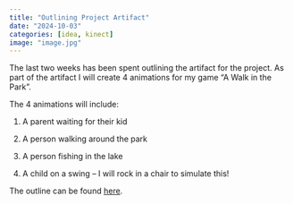 ```yaml
---
title: "Outlining Project Artifact"
date: "2024-10-03"
categories: [idea, kinect]
image: "image.jpg"
---
```


The last two weeks has been spent outlining the artifact for the project. As part of the artifact I will create 4 animations for my game “A Walk in the Park”.

The 4 animations will include: 

1.  A parent waiting for their kid 

```{=html}
<!-- -->
```
2.  A person walking around the park 

```{=html}
<!-- -->
```
3.  A person fishing in the lake 

```{=html}
<!-- -->
```
4.  A child on a swing – I will rock in a chair to simulate this! 

The outline can be found [here](/outline.html).
